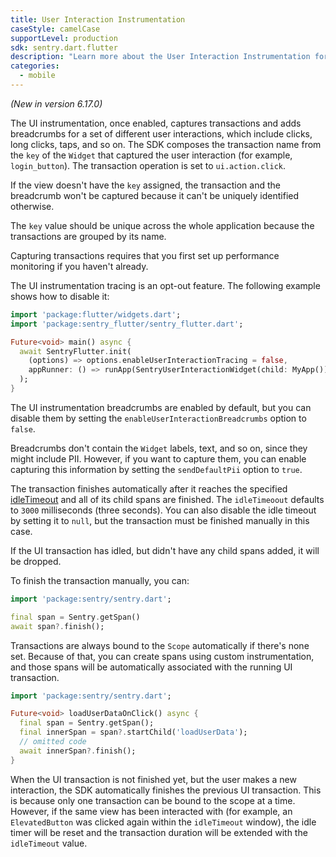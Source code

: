 ```yaml
---
title: User Interaction Instrumentation
caseStyle: camelCase
supportLevel: production
sdk: sentry.dart.flutter
description: "Learn more about the User Interaction Instrumentation for the Flutter SDK."
categories:
  - mobile
---
```


_(New in version 6.17.0)_

The UI instrumentation, once enabled, captures transactions and adds breadcrumbs for a set of different user interactions, which include clicks, long clicks, taps, and so on. The SDK composes the transaction name from the `key` of the `Widget` that captured the user interaction (for example, `login_button`). The transaction operation is set to `ui.action.click`.

If the view doesn't have the `key` assigned, the transaction and the breadcrumb won't be captured because it can't be uniquely identified otherwise.

The `key` value should be unique across the whole application because the transactions are grouped by its name.

<Note>

Capturing transactions requires that you first <PlatformLink to="/performance/">set up performance monitoring</PlatformLink> if you haven't already.

</Note>

The UI instrumentation tracing is an opt-out feature. The following example shows how to disable it:

```dart
import 'package:flutter/widgets.dart';
import 'package:sentry_flutter/sentry_flutter.dart';

Future<void> main() async {
  await SentryFlutter.init(
    (options) => options.enableUserInteractionTracing = false,
    appRunner: () => runApp(SentryUserInteractionWidget(child: MyApp())),
  );
}
```

The UI instrumentation breadcrumbs are enabled by default, but you can disable them by setting the `enableUserInteractionBreadcrumbs` option to `false`.

Breadcrumbs don't contain the `Widget` labels, text, and so on, since they might include PII. However, if you want to capture them, you can enable capturing this information by setting the `sendDefaultPii` option to `true`.

The transaction finishes automatically after it reaches the specified [idleTimeout](/platforms/flutter/configuration/options/#idle-timeout) and all of its child spans are finished. The `idleTimeoout` defaults to `3000` milliseconds (three seconds). You can also disable the idle timeout by setting it to `null`, but the transaction must be finished manually in this case.

<Note>

If the UI transaction has idled, but didn't have any child spans added, it will be dropped.

</Note>

To finish the transaction manually, you can:

```dart
import 'package:sentry/sentry.dart';

final span = Sentry.getSpan()
await span?.finish();
```

Transactions are always bound to the `Scope` automatically if there's none set. Because of that, you can create spans using custom instrumentation, and those spans will be automatically associated with the running UI transaction.

```dart
import 'package:sentry/sentry.dart';

Future<void> loadUserDataOnClick() async {
  final span = Sentry.getSpan();
  final innerSpan = span?.startChild('loadUserData');
  // omitted code
  await innerSpan?.finish();
}
```

When the UI transaction is not finished yet, but the user makes a new interaction, the SDK automatically finishes the previous UI transaction. This is because only one transaction can be bound to the scope at a time. However, if the same view has been interacted with (for example, an `ElevatedButton` was clicked again within the `idleTimeout` window), the idle timer will be reset and the transaction duration will be extended with the `idleTimeout` value.
